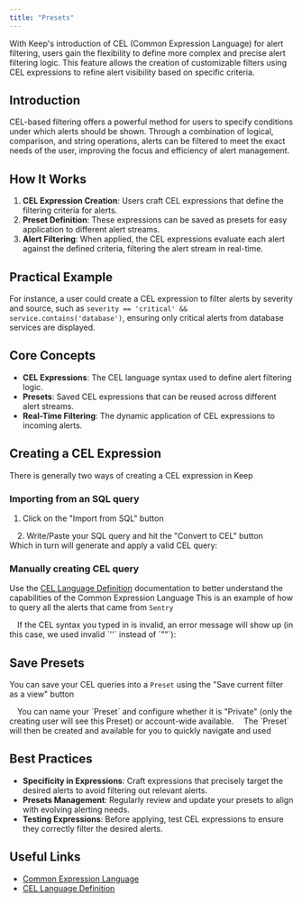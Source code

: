 ```yaml
---
title: "Presets"
---
```


With Keep's introduction of CEL (Common Expression Language) for alert filtering, users gain the flexibility to define more complex and precise alert filtering logic. This feature allows the creation of customizable filters using CEL expressions to refine alert visibility based on specific criteria.

## Introduction

CEL-based filtering offers a powerful method for users to specify conditions under which alerts should be shown. Through a combination of logical, comparison, and string operations, alerts can be filtered to meet the exact needs of the user, improving the focus and efficiency of alert management.

## How It Works

1. **CEL Expression Creation**: Users craft CEL expressions that define the filtering criteria for alerts.
2. **Preset Definition**: These expressions can be saved as presets for easy application to different alert streams.
3. **Alert Filtering**: When applied, the CEL expressions evaluate each alert against the defined criteria, filtering the alert stream in real-time.

## Practical Example

For instance, a user could create a CEL expression to filter alerts by severity and source, such as `severity == 'critical' && service.contains('database')`, ensuring only critical alerts from database services are displayed.

## Core Concepts

- **CEL Expressions**: The CEL language syntax used to define alert filtering logic.
- **Presets**: Saved CEL expressions that can be reused across different alert streams.
- **Real-Time Filtering**: The dynamic application of CEL expressions to incoming alerts.

## Creating a CEL Expression

There is generally two ways of creating a CEL expression in Keep
### Importing from an SQL query

1. Click on the "Import from SQL" button
<Frame width="100" height="200">
  <img height="10" src="/images/presets/import-from-sql.png" />
</Frame>
2. Write/Paste your SQL query and hit the "Convert to CEL" button
<Frame width="100" height="200">
  <img height="10" src="/images/presets/convert-to-cel.png" />
</Frame>
Which in turn will generate and apply a valid CEL query:
<Frame width="100" height="200">
  <img height="10" src="/images/presets/converted-sql-to-cel.png" />
</Frame>

### Manually creating CEL query

Use the [CEL Language Definition](https://github.com/google/cel-spec/blob/master/doc/langdef.md) documentation to better understand the capabilities of the Common Expression Language
This is an example of how to query all the alerts that came from `Sentry`
<Frame width="100" height="200">
  <img height="10" src="/images/presets/valid-sentry-cel.png" />
</Frame>
If the CEL syntax you typed in is invalid, an error message will show up (in this case, we used invalid `''` instead of `""`):
<Frame width="100" height="200">
  <img height="10" src="/images/presets/invalid-sentry-cel.png" />
</Frame>

## Save Presets

You can save your CEL queries into a `Preset` using the "Save current filter as a view" button
<Frame width="100" height="200">
  <img height="10" src="/images/presets/save-preset.png" />
</Frame>
You can name your `Preset` and configure whether it is "Private" (only the creating user will see this Preset) or account-wide available.
<Frame width="100" height="200">
  <img height="10" src="/images/presets/save-preset-modal.png" />
</Frame>
The `Preset` will then be created and available for you to quickly navigate and used
<Frame width="100" height="200">
  <img height="10" src="/images/presets/preset-created.png" />
</Frame>

## Best Practices

- **Specificity in Expressions**: Craft expressions that precisely target the desired alerts to avoid filtering out relevant alerts.
- **Presets Management**: Regularly review and update your presets to align with evolving alerting needs.
- **Testing Expressions**: Before applying, test CEL expressions to ensure they correctly filter the desired alerts.

## Useful Links
- [Common Expression Language](https://github.com/google/cel-spec?tab=readme-ov-file)
- [CEL Language Definition](https://github.com/google/cel-spec/blob/master/doc/langdef.md)
